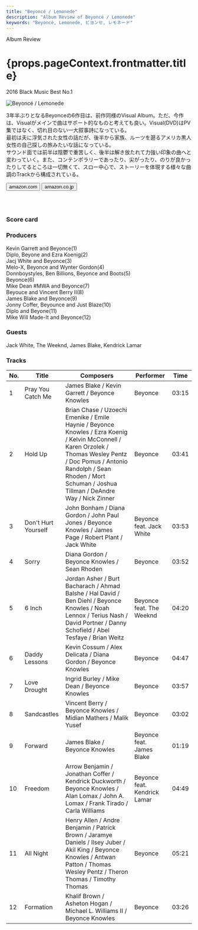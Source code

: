 ```yaml
---
title: "Beyoncé / Lemonede"
description: "Album Review of Beyoncé / Lemonede"
keywords: "Beyoncé, Lemonede, ビヨンセ, レモネード"
---
```






<p className="largeP">Album Review</p>
<h1 className="h1--no--margin">{props.pageContext.frontmatter.title}</h1>
<p className="largeP">
  <Link to="/best50/2016/">2016 Black Music Best No.1</Link>
</p>

<Row  className="image-card-group">
	<Column colMd={3} colLg={4} noGutterMdLeft="">
       <ImageCard>

![Beyoncé / Lemonede](../../images/cd/beyonce5L.jpg)

</ImageCard>
	</Column>
	<Column colMd={4} colLg={8} noGutterMdLeft="">
	<p>
	  3年半ぶりとなるBeyonceの6作目は、前作同様のVisual Album。ただ、今作は、Visualがメインで曲はサポート的なものと考えても良い。Visual(DVD)はPV集ではなく、切れ目のない一大叙事詩になっている。
    <br/>最初は夫に浮気された女性の話だが、後半から家族、ルーツを遡るアメリカ黒人女性の自己探しの旅みたいな話になっている。
    <br/>サウンド面では前半は陰鬱で重苦しく、後半は解き放たれて力強い印象の曲へと変わっていく。また、コンテンポラリーであったり、尖がったり、のりが良かったりしてるところは一切無くて、スロー中心で、ストーリーを体現する様々な曲調のTrackから構成されている。
  </p>
  <div>
	  <Button className="button-right-mergin"  href="https://amzn.to/30Dhnxc" renderIcon={ArrowUpRight} size='sm' kind='primary'>
      amazon.com
    </Button>
    <Button className="button-right-mergin"  href="https://amzn.to/33CvDrY" renderIcon={ArrowUpRight} size='sm' kind='secondary'>
      amazon.co.jp
    </Button>
	</div>
	<a href="https://geo.music.apple.com/jp/album/lemonade/1460430561?mt=1&app=music&ls=1&at=11lcug" style="display:inline-block;overflow:hidden;background:url(https://linkmaker.itunes.apple.com/ja-jp/lockup.svg?releaseDate=2016-04-23&kind=album&bubble=apple_music&style=mono-black) no-repeat;width:180px;height:45px;"></a>
  <AdvJS2/>
  </Column>
</Row>
<Row >
  <Column colMd={4} colLg={4} noGutterMdLeft="">
    <div>
      <h3>Score card</h3>
	    <SliderJS1 value="5" />
      <SliderJS2 value="1" />
	    <SliderJS3 value="1" />
      <SliderJS4 value="8" />
    </div>
  </Column>
  <Column colMd={4} colLg={8} noGutterMdLeft="">
    <div>
      <h3>Producers</h3>
      <p>
        Kevin Garrett and Beyonce(1)
        <br/>Diplo, Beyone and Ezra Koenig(2)
        <br/>Jacj White and Beyonce(3)
        <br/>Melo-X, Beyonce and Wynter Gordon(4)
        <br/>Donnboystyles, Ben Billions, Beyonce and Boots(5)
        <br/>Beyonce(6)
        <br/>Mike Dean #MWA and Beyonce(7)
        <br/>Beyouce and Vincent Berry II(8)
        <br/>James Blake and Beyonce(9)
        <br/>Jonny Coffer, Beyounce and Just Blaze(10)
        <br/>Diplo and Beyone(11)
        <br/>Mike Will Made-It and Beyonce(12)
      </p>
      <h3>Guests</h3>
      <p>
        Jack White, The Weeknd, James Blake, Kendrick Lamar
      </p>
    </div>
  </Column>
</Row>

<h3>Tracks</h3>

| No. | Title               | Composers                                                                                                                                                                                                                                      | Performer                    | Time  |
| --- | ------------------- | ---------------------------------------------------------------------------------------------------------------------------------------------------------------------------------------------------------------------------------------------- | ---------------------------- | ----- |
| 1   | Pray You Catch Me   | James Blake / Kevin Garrett / Beyonce Knowles                                                                                                                                                                                                  | Beyonce                      | 03:15 |
| 2   | Hold Up             | Brian Chase / Uzoechi Emenike / Emile Haynie / Beyonce Knowles / Ezra Koenig / Kelvin McConnell / Karen Orzolek / Thomas Wesley Pentz / Doc Pomus / Antonio Randolph / Sean Rhoden / Mort Schuman / Joshua Tillman / DeAndre Way / Nick Zinner | Beyonce                      | 03:41 |
| 3   | Don't Hurt Yourself | John Bonham / Diana Gordon / John Paul Jones / Beyonce Knowles / James Page / Robert Plant / Jack White                                                                                                                                        | Beyonce feat. Jack White     | 03:53 |
| 4   | Sorry               | Diana Gordon / Beyonce Knowles / Sean Rhoden                                                                                                                                                                                                   | Beyonce                      | 03:52 |
| 5   | 6 Inch              | Jordan Asher / Burt Bacharach / Ahmad Balshe / Hal David / Ben Diehl / Beyonce Knowles / Noah Lennox / Terius Nash / David Portner / Danny Schofield / Abel Tesfaye / Brian Weitz                                                              | Beyonce feat. The Weeknd     | 04:20 |
| 6   | Daddy Lessons       | Kevin Cossum / Alex Delicata / Diana Gordon / Beyonce Knowles                                                                                                                                                                                  | Beyonce                      | 04:47 |
| 7   | Love Drought        | Ingrid Burley / Mike Dean / Beyonce Knowles                                                                                                                                                                                                    | Beyonce                      | 03:57 |
| 8   | Sandcastles         | Vincent Berry / Beyonce Knowles / Midian Mathers / Malik Yusef                                                                                                                                                                                 | Beyonce                      | 03:02 |
| 9   | Forward             | James Blake / Beyonce Knowles                                                                                                                                                                                                                  | Beyonce feat. James Blake    | 01:19 |
| 10  | Freedom             | Arrow Benjamin / Jonathan Coffer / Kendrick Duckworth / Beyonce Knowles / Alan Lomax / John A. Lomax / Frank Tirado / Carla Williams                                                                                                           | Beyonce feat. Kendrick Lamar | 04:49 |
| 11  | All Night           | Henry Allen / Andre Benjamin / Patrick Brown / Jaramye Daniels / Ilsey Juber / Akil King / Beyonce Knowles / Antwan Patton / Thomas Wesley Pentz / Theron Thomas / Timothy Thomas                                                              | Beyonce                      | 05:21 |
| 12  | Formation           | Khalif Brown / Asheton Hogan / Michael L. Williams II / Beyonce Knowles                                                                                                                                                                        | Beyonce                      | 03:26 |

<Row>
  <Column colMd={3} colLg={3} noGutterMdLeft>
    <Review1 />
  </Column>
</Row>

<AdvJS3/>